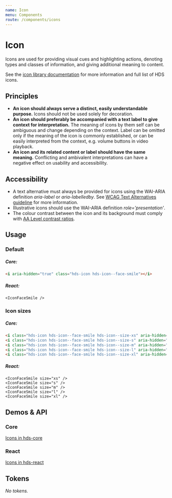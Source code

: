 ```yaml
---
name: Icon
menu: Components
route: /components/icons
---
```




# Icon

<LargeParagraph>
  Icons are used for providing visual cues and highlighting actions, denoting types and classes of information, and giving additional meaning to content.
</LargeParagraph>

See the [icon library documentation](/visual-assets/icons "HDS Icons") for more information and full list of HDS icons.

## Principles
- **An icon should always serve a distinct, easily understandable purpose.** Icons should not be used solely for decoration.
- **An icon should preferably be accompanied with a text label to give context for interpretation.** The meaning of icons by them self can be ambiguous and change depending on the context. Label can be omitted only if the meaning of the icon is commonly established, or can be easily interpreted from the context, e.g. volume buttons in video playback.
- **An icon and its related content or label should have the same meaning.** Conflicting and ambivalent interpretations can have a negative effect on usability and accessibility.

## Accessibility
- A text alternative must always be provided for icons using the WAI-ARIA definition _aria-label_ or _aria-labelledby_. See [WCAG Text Alternatives guideline](https://www.w3.org/TR/WCAG21/#text-alternatives "WCAG 2.1 Text Alternatives") for more information.
- Illustrative icons should use the WAI-ARIA definition _role='presentation'_.
- The colour contrast between the icon and its background must comply with [AA Level contrast ratios](https://www.w3.org/TR/WCAG21/#distinguishable "WCAG 2.1 Distinguishable").


## Usage

### Default

<Playground>
  <IconFaceSmile />
</Playground>

##### Core:
```html
<i aria-hidden="true" class="hds-icon hds-icon--face-smile"></i>
```

##### React:
```tsx
<IconFaceSmile />
```

### Icon sizes

<Playground>
  <IconFaceSmile size="xs" />
  <IconFaceSmile size="s" />
  <IconFaceSmile size="m" />
  <IconFaceSmile size="l" />
  <IconFaceSmile size="xl" />
</Playground>

##### Core:
```html
<i class="hds-icon hds-icon--face-smile hds-icon--size-xs" aria-hidden="true"></i>
<i class="hds-icon hds-icon--face-smile hds-icon--size-s" aria-hidden="true"></i>
<i class="hds-icon hds-icon--face-smile hds-icon--size-m" aria-hidden="true"></i>
<i class="hds-icon hds-icon--face-smile hds-icon--size-l" aria-hidden="true"></i>
<i class="hds-icon hds-icon--face-smile hds-icon--size-xl" aria-hidden="true"></i>
```

##### React:
```tsx
<IconFaceSmile size="xs" />
<IconFaceSmile size="s" />
<IconFaceSmile size="m" />
<IconFaceSmile size="l" />
<IconFaceSmile size="xl" />
```

## Demos & API

### Core

[Icons in hds-core](/storybook/core/?path=/story/icons--discord)

### React

[Icons in hds-react](/storybook/react/?path=/story/components-icons-some--icondiscord)

## Tokens

_No tokens._

